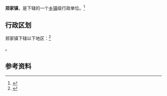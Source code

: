{{中国乡级行政区|61/04/29/105/000}}

'''郑家镇'''，是{{PRC admin/fullname|61/04/29/105/000|3}}下辖的一个[[乡镇|乡镇]]级行政单位。<ref>{{PRC admin/ref sgc|{{PRC admin/parent|61/04/29/105/000}}}}</ref>

== 行政区划 ==

郑家镇下辖以下地区：<ref>{{PRC admin/ref sgc|61/04/29/105/000}}</ref>

{{PRC admin/children|61/04/29/105/000}}。

== 参考资料 ==

{{reflist}}

{{行政区划小作品}}
{{PRC admin/navcat|61/04/29/105/000}}